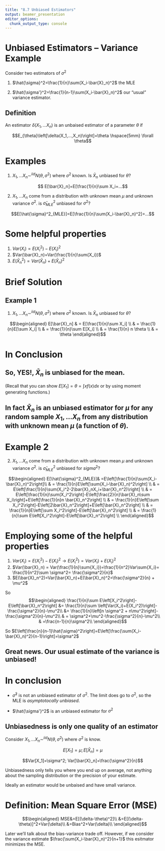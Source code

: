 ```yaml
---
title: "8.7 Unbiased Estimators"
output: beamer_presentation
editor_options: 
  chunk_output_type: console
---
```


# Unbiased Estimators -- Variance Example

Consider two estimators of $\sigma^2$

1. $\hat{\sigma}^2=\frac{1}{n}\sum(X_i-\bar{X}_n)^2$ the MLE

2. $\hat{\sigma'}^2=\frac{1}{n-1}\sum(X_i-\bar{X}_n)^2$ our "usual" variance estimator.

\hspace{5mm}
## Definition

An estimator $\delta(X_1,...X_n)$ is an unbaised estimator of a parameter $\theta$ if 

$$E_{\theta}\left[\delta(X_1,...,X_n)\right]=\theta \hspace{5mm} \forall \theta$$

# Examples

1. $X_1, ...X_n \sim^{iid}N(\theta,\sigma^2)$ where $\sigma^2$ known.
Is $\bar{X}_n$ unbiased for $\theta$?

$$ E[\bar{X}_n]=E[\frac{1}{n}\sum X_i=...$$


2. $X_1, ...X_n$ come from a distribution with unknown mean $\mu$ and unknown variance $\sigma^2$.  is $\hat{\sigma}^2_{MLE}$ unbiased for $\sigma^2$?

$$E[\hat{\sigma}^2_{MLE}]=E[\frac{1}{n}\sum(X_i-\bar{X}_n)^2]=...$$

# Some helpful properties

1. $Var(X_i)=E(X_i^2)-E(X_i)^2$
2. $Var(\bar{X}_n)=Var(\frac{1}{n}\sum{X_i})$
3. $E(\bar{X}_n^2)=Var(\bar{X}_n)+E(\bar{X}_n)^2$

# Brief Solution

## Example 1
1. $X_1, ...X_n \sim^{iid}N(\theta,\sigma^2)$ where $\sigma^2$ known.
Is $\bar{X}_n$ unbiased for $\theta$?


$$\begin{aligned}
E[\bar{X}_n] & = E[\frac{1}{n}\sum X_i] \\
  & = \frac{1}{n}E[\sum X_i] \\
  & = \frac{1}{n}\sum E[X_i] \\
  & = \frac{1}{n} n \theta \\
  & = \theta
\end{aligned}$$ 

# In Conclusion

## So, YES!, $\bar{X}_n$ is unbiased for the mean.  

(Recall that you can show $E[X_1]=\theta=\int{xf(x)dx}$ or by using moment generating functions.)

## In fact $\bar{X}_n$ is an unbiased estimator for $\mu$ for any random sample $X_1, ...X_n$ from any distribution with unknown mean $\mu$ (a function of $\theta$).

# Example 2

2. $X_1, ...X_n$ come from a distribution with unknown mean $\mu$ and unknown variance $\sigma^2$.  is $\hat{\sigma}^2_{MLE}$ unbiased for $sigma^2$?

$$\begin{aligned}
E[\hat{\sigma}^2_{MLE}]& =E\left[\frac{1}{n}\sum(X_i-\bar{X}_n)^2\right]\\
  & = \frac{1}{n}E\left[\sum(X_i-\bar{X}_n)^2\right] \\
  & = E\left[\frac{1}{n}\sum(X_i^2-2\bar{X}_nX_i+\bar{X}_n^2)\right] \\
  & = E\left[\frac{1}{n}\sum(X_i^2\right]-E\left[\frac{2}{n}\bar{X}_n\sum X_i\right]+E\left[\frac{1}{n}n \bar{X}_n^2\right] \\
  & = \frac{1}{n}E\left[\sum X_i^2\right]-E\left[2\bar{X}_n^2\right]+E\left[\bar{X}_n^2\right] \\
  & = \frac{1}{n}E\left[\sum X_i^2\right]-E\left[\bar{X}_n^2\right] \\
  & = \frac{1}{n}\sum E\left[X_i^2\right]-E\left[\bar{X}_n^2\right] \\
\end{aligned}$$ 

# Employing some of the helpful properties

1. $Var(X_i)=E(X_i^2)-E(X_i)^2 \rightarrow E(X_i^2)=Var(X_i)+E(X_i)^2$
2. $Var(\bar{X}_n) = Var(\frac{1}{n}\sum{X_i})=\frac{1}{n^2}Var\sum{X_i}= \frac{1}{n^2}\sum \sigma^2= \frac{\sigma^2}{n}$
3. $E(\bar{X}_n^2)=Var(\bar{X}_n)+E(\bar{X}_n)^2=\frac{\sigma^2}{n} + \mu^2$

So
$$\begin{aligned}
 \frac{1}{n}\sum E\left[X_i^2\right]-E\left[\bar{X}_n^2\right] &= \frac{1}{n}\sum \left[Var(X_i)+E(X_i^2)\right]-\frac{\sigma^2}{n}-\mu^2\\
 &= \frac{1}{n}\left[n \sigma^2 + n\mu^2\right]-\frac{\sigma^2}{n}-\mu^2\\
 & = \sigma^2+\mu^2-\frac{\sigma^2}{n}-\mu^2\\
 & =\frac{n-1}{n}\sigma^2\\
\end{aligned}$$

So $E\left[\frac{n}{n-1}\hat{\sigma}^2\right]=E\left[\frac{\sum(X_i-\bar{X}_n)^2}{n-1}\right]=\sigma^2$

## Great news.  Our usual estimate of the variance is unbiased!

# In conclusion

- $\hat{\sigma}^2$ is not an unbiased estimator of $\sigma^2$.  The limit does go to $\sigma^2$, so the MLE is *asymptotocally unbiased*.  

- $\hat{\sigma'}^2$ is an unbiased estimator for $\sigma^2$

## Unbiasedness is only one quality of an estimator

Consider $X_1, ...X_n \sim^{iid}N(\theta,\sigma^2)$ where $\sigma^2$ is know.

$$E[X_1]=\mu; E[\bar{X}_n]=\mu$$

$$Var[X_1]=\sigma^2; Var[\bar{X}_n]=\frac{\sigma^2}{n}$$

Unbiasedness only tells you where you end up on average, not anything about the sampling distribution or the precision of your estimate.

Ideally an estimator would be unbaised and have small variance.  

# Definition: Mean Square Error (MSE)

$$\begin{aligned}
MSE&=E[(\delta-\theta)^2]\\
&=E[(\delta-\theta)]^2+Var(\delta)\\
&=Bias^2+Var(\delta)\\
\end{aligned}$$

Later we'll talk about the bias-variance trade off.  However,  if we consider the variance estimate $\frac{\sum(X_i-\bar{X}_n)^2}{n+1}$ this esitmator minimizes the MSE.

